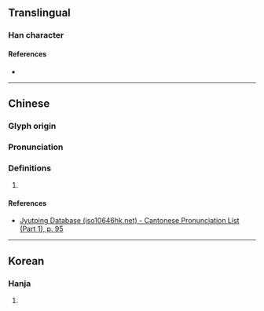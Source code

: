 {{character info/new}}
==Translingual==

===Han character===
{{Han char|rn=38|rad=女|as=11|sn=14|four=|canj=GKV,QKV|ids=⿱敖女}}

====References====
* {{Han ref|kx=0270.240|dkj=06681|dj=0538.270|hdz=21075.070|uh=5AEF|ud=23279}}

----

==Chinese==
{{zh-forms}}

===Glyph origin===
{{Han etym}}

===Pronunciation===
{{zh-pron
|m=ào
|c=ngou6,ou6
|mc=y
|oc=y
|ma=
|cat=
}}

===Definitions===
{{zh-hanzi}}

# {{rfdef|zh}}

====References====
* [http://www.iso10646hk.net/jp/document/download.jsp Jyutping Database (iso10646hk.net) - Cantonese Pronunciation List (Part 1), p. 95]

----

==Korean==

===Hanja===
{{ko-hanja|hangeul=오|rv=o|mr=o}}

# {{rfdef|ko|sort=女11}}